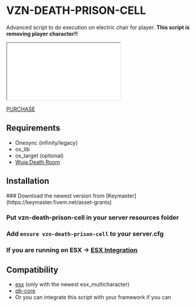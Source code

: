 
# VZN-DEATH-PRISON-CELL

Advanced script to do execution on electric chair for player. **This script is removing player character!!**

<iframe
    className="aspect-video w-full"
    src={"https://www.youtube.com/embed/GuxvDLdbF3c"}
    title="VZN Death Prison Cell preview"
    allow="accelerometer; autoplay; clipboard-write; encrypted-media; gyroscope; picture-in-picture"
></iframe>

[PURCHASE](https://vzn-scripts.tebex.io/package/@TODO)

## Requirements

-   Onesync (infinity/legacy)
-   ox_lib
-   ox_target (optional)
-   [Wuja Death Room](https://wuja-maps.tebex.io/package/6312401)

## Installation

<Steps>
### Download the newest version from [Keymaster](https://keymaster.fivem.net/asset-grants)

### Put vzn-death-prison-cell in your server resources folder

### Add `ensure vzn-death-prison-cell` to your server.cfg

### If you are running on ESX -> [ESX Integration](./vzn-death-prison-cell/integration/esx.mdx)

</Steps>

## Compatibility

-   [esx](https://github.com/esx-framework/esx_core) (only with the newest esx_multicharacter)
-   [qb-core](https://github.com/qbcore-framework/qb-core)
-   Or you can integrate this script with your framework if you can
